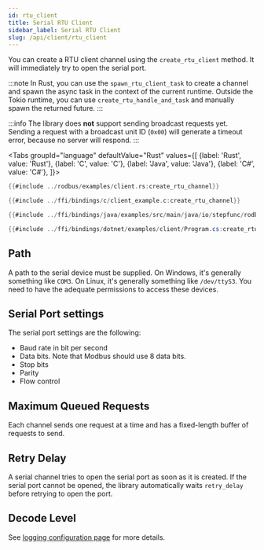 ```yaml
---
id: rtu_client
title: Serial RTU Client
sidebar_label: Serial RTU Client
slug: /api/client/rtu_client
---
```



You can create a RTU client channel using the `create_rtu_client` method. It will immediately try to open the serial port.

:::note
In Rust, you can use the `spawn_rtu_client_task` to create a channel and spawn the async task in the context of the current runtime.
Outside the Tokio runtime, you can use `create_rtu_handle_and_task` and manually spawn the returned future.
:::

:::info
The library does **not** support sending broadcast requests yet. Sending a request with a broadcast unit ID
(`0x00`) will generate a timeout error, because no server will respond.
:::

<Tabs
groupId="language"
defaultValue="Rust"
values={[
{label: 'Rust', value: 'Rust'},
{label: 'C', value: 'C'},
{label: 'Java', value: 'Java'},
{label: 'C#', value: 'C#'},
]}>
<TabItem value="Rust">

```rust
{{#include ../rodbus/examples/client.rs:create_rtu_channel}}
```

</TabItem>
<TabItem value="C">

```c
{{#include ../ffi/bindings/c/client_example.c:create_rtu_channel}}
```

</TabItem>
<TabItem value="Java">

```java
{{#include ../ffi/bindings/java/examples/src/main/java/io/stepfunc/rodbus/examples/ClientExample.java:create_rtu_channel}}
```

</TabItem>
<TabItem value="C#">

```csharp
{{#include ../ffi/bindings/dotnet/examples/client/Program.cs:create_rtu_channel}}
```

</TabItem>
</Tabs>

## Path

A path to the serial device must be supplied. On Windows, it's generally something like `COM3`. On Linux, it's
generally something like `/dev/ttyS3`. You need to have the adequate permissions to access these devices.

## Serial Port settings

The serial port settings are the following:

- Baud rate in bit per second
- Data bits. Note that Modbus should use 8 data bits.
- Stop bits
- Parity
- Flow control

## Maximum Queued Requests

Each channel sends one request at a time and has a fixed-length buffer of requests to send.

## Retry Delay

A serial channel tries to open the serial port as soon as it is created. If the serial port cannot be opened, the library
automatically waits `retry_delay` before retrying to open the port.

## Decode Level

See [logging configuration page](../logging.mdx#protocol-decoding) for more details.
